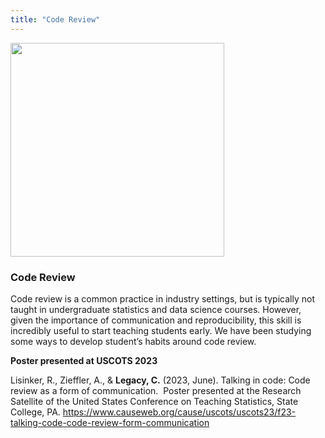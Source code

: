 ```yaml
---
title: "Code Review"
---
```


![](/img/code.png){fig-align="center" width="342"}

### Code Review

Code review is a common practice in industry settings, but is typically not taught in undergraduate statistics and data science courses. However, given the importance of communication and reproducibility, this skill is incredibly useful to start teaching students early. We have been studying some ways to develop student's habits around code review.

**Poster presented at USCOTS 2023**

Lisinker, R., Zieffler, A., & **Legacy, C.** (2023, June). Talking in code: Code review as a form of communication.  Poster presented at the Research Satellite of the United States Conference on Teaching Statistics, State College, PA. <https://www.causeweb.org/cause/uscots/uscots23/f23-talking-code-code-review-form-communication>
